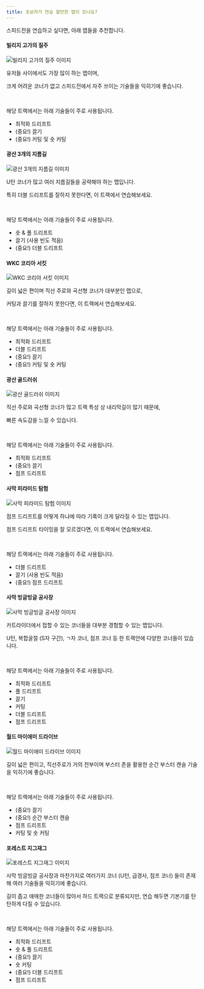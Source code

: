 ```yaml
---
title: 초보자가 연습 할만한 맵이 있나요?
---
```


스피드전을 연습하고 싶다면, 아래 맵들을 추천합니다.

#### 빌리지 고가의 질주

<Img className="staticImage half" src="/images/tracks/img-bridge-run.png" alt="빌리지 고가의 질주 이미지"/>

유저들 사이에서도 가장 많이 하는 맵이며, 

크게 어려운 코너가 없고 스피드전에서 자주 쓰이는 기술들을 익히기에 좋습니다.

<br/>

해당 트랙에서는 아래 기술들이 주로 사용됩니다.

- 최적화 드리프트
- (중요!) 끌기 
- (중요!) 커팅 및 숏 커팅

#### 광산 3개의 지름길

<Img className="staticImage half" src="/images/tracks/img-three-shortcuts.png" alt="광산 3개의 지름길 이미지"/>

U턴 코너가 많고 여러 지름길들을 공략해야 하는 맵입니다.

특히 더블 드리프트를 잘하지 못한다면, 이 트랙에서 연습해보세요.

<br/>

해당 트랙에서는 아래 기술들이 주로 사용됩니다.

- 숏 & 풀 드리프트
- 끌기 (사용 빈도 적음)
- (중요!) 더블 드리프트

#### WKC 코리아 서킷

<Img className="staticImage half" src="/images/tracks/img-korea.png" alt="WKC 코리아 서킷 이미지"/>

길이 넓은 편이며 직선 주로와 곡선형 코너가 대부분인 맵으로, 

커팅과 끌기를 잘하지 못한다면, 이 트랙에서 연습해보세요.

<br/>

해당 트랙에서는 아래 기술들이 주로 사용됩니다.

- 최적화 드리프트
- 더블 드리프트
- (중요!) 끌기
- (중요!) 커팅 및 숏 커팅

#### 광산 골드러쉬

<Img className="staticImage half" src="/images/tracks/img-gold-rush.png" alt="광산 골드러쉬 이미지"/>

직선 주로와 곡선형 코너가 많고 트랙 특성 상 내리막길이 많기 때문에,

빠른 속도감을 느낄 수 있습니다.

<br/>

해당 트랙에서는 아래 기술들이 주로 사용됩니다.

- 최적화 드리프트
- (중요!) 끌기
- 점프 드리프트

#### 사막 피라미드 탐험

<Img className="staticImage half" src="/images/tracks/img-pharaohs-pass.png" alt="사막 피라미드 탐험 이미지"/>

점프 드리프트를 어떻게 하냐에 따라 기록이 크게 달라질 수 있는 맵입니다.

점프 드리프트 타이밍을 잘 모르겠다면, 이 트랙에서 연습해보세요.

<br/>

해당 트랙에서는 아래 기술들이 주로 사용됩니다.

- 더블 드리프트
- 끌기 (사용 빈도 적음)
- (중요!) 점프 드리프트

#### 사막 빙글빙글 공사장

<Img className="staticImage half" src="/images/tracks/img-construction-chaos.png" alt="사막 빙글빙글 공사장 이미지"/>

카트라이더에서 접할 수 있는 코너들을 대부분 경험할 수 있는 맵입니다.

U턴, 복합굴절 (S자 구간), ㄱ자 코너, 점프 코너 등 한 트랙안에 다양한 코너들이 있습니다.

<br/>

해당 트랙에서는 아래 기술들이 주로 사용됩니다.

- 최적화 드리프트
- 풀 드리프트
- 끌기
- 커팅
- 더블 드리프트
- 점프 드리프트

#### 월드 마이애미 드라이브

<Img className="staticImage half" src="/images/tracks/img-miami.png" alt="월드 마이애미 드라이브 이미지"/>

길이 넓은 편이고, 직선주로가 거의 전부이며 부스터 존을 활용한 순간 부스터 캔슬 기술을 익히기에 좋습니다.

<br/>

해당 트랙에서는 아래 기술들이 주로 사용됩니다.

- (중요!) 끌기
- (중요!) 순간 부스터 캔슬
- 점프 드리프트
- 커팅 및 숏 커팅

#### 포레스트 지그재그

<Img className="staticImage half" src="/images/tracks/img-zigzag.png" alt="포레스트 지그재그 이미지"/>

사막 빙글빙글 공사장과 마찬가지로 여러가지 코너 (U턴, 급경사, 점프 코너) 들이 존재해 여러 기술들을 익히기에 좋습니다.

길이 좁고 애매한 코너들이 많아서 하드 트랙으로 분류되지만, 연습 해두면 기본기를 탄탄하게 다질 수 있습니다.

<br/>

해당 트랙에서는 아래 기술들이 주로 사용됩니다.

- 최적화 드리프트
- 숏 & 풀 드리프트
- (중요!) 끌기
- 숏 커팅
- (중요!) 더블 드리프트
- 점프 드리프트